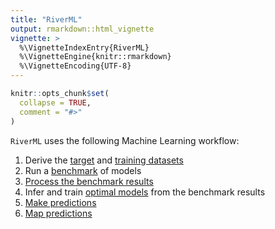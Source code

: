 ```yaml
---
title: "RiverML"
output: rmarkdown::html_vignette
vignette: >
  %\VignetteIndexEntry{RiverML}
  %\VignetteEngine{knitr::rmarkdown}
  %\VignetteEncoding{UTF-8}
---
```


```r
knitr::opts_chunk$set(
  collapse = TRUE,
  comment = "#>"
)
```


`RiverML` uses the following Machine Learning workflow:

1. Derive the [target](https://hrvg.github.io/RiverML/articles/make_target_dataset.html) and [training datasets](https://hrvg.github.io/RiverML/articles/make_training_dataset.html)
2. Run a [benchmark](https://hrvg.github.io/RiverML/articles/ML_training.html) of models
3. [Process the benchmark results](https://hrvg.github.io/RiverML/articles/processing_benchmark_results.html)
4. Infer and train [optimal models](https://hrvg.github.io/RiverML/articles/ML_training.html#fetching-benchmark-data-if-final-is-true-1) from the benchmark results
5. [Make predictions](https://hrvg.github.io/RiverML/articles/making_predictions.html)
6. [Map predictions](https://hrvg.github.io/RiverML/articles/mapping_predictions.html)

